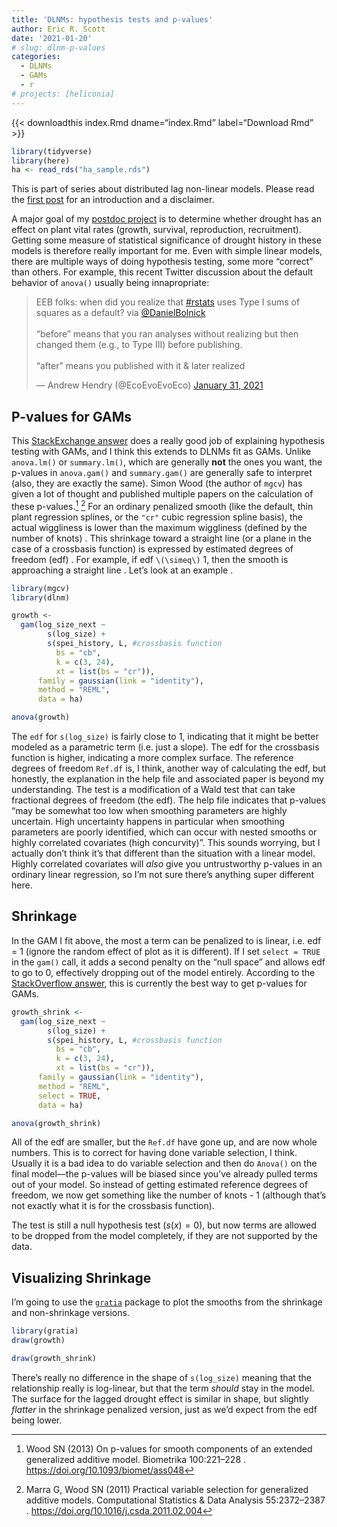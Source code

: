 ```yaml
---
title: 'DLNMs: hypothesis tests and p-values'
author: Eric R. Scott
date: '2021-01-20'
# slug: dlnm-p-values
categories:
  - DLNMs
  - GAMs
  - r
# projects: [heliconia]
---
```

{{< downloadthis index.Rmd dname="index.Rmd" label="Download Rmd" >}}

```r
library(tidyverse)
library(here)
ha <- read_rds("ha_sample.rds")
```

::: callout-note
This is part of series about distributed lag non-linear models.
Please read the [first post](/post/dlnm) for an introduction and a disclaimer.
:::

A major goal of my [postdoc project](/project/heliconia) is to determine whether drought has an effect on plant vital rates (growth, survival, reproduction, recruitment).
Getting some measure of statistical significance of drought history in these models is therefore really important for me.
Even with simple linear models, there are multiple ways of doing hypothesis testing, some more "correct" than others.
For example, this recent Twitter discussion about the default behavior of `anova()` usually being innapropriate:

<blockquote class="twitter-tweet">

<p lang="en" dir="ltr">

EEB folks: when did you realize that <a href="https://twitter.com/hashtag/rstats?src=hash&amp;ref_src=twsrc%5Etfw">#rstats</a> uses Type I sums of squares as a default?
via <a href="https://twitter.com/DanielBolnick?ref_src=twsrc%5Etfw">@DanielBolnick</a> <br><br>"before" means that you ran analyses without realizing but then changed them (e.g., to Type III) before publishing.
<br><br>"after" means you published with it & later realized

</p>

--- Andrew Hendry (@EcoEvoEvoEco) <a href="https://twitter.com/EcoEvoEvoEco/status/1355902690254082048?ref_src=twsrc%5Etfw">January 31, 2021</a>

</blockquote>

```{=html}
<script async src="https://platform.twitter.com/widgets.js" charset="utf-8"></script>
```
## P-values for GAMs

This [StackExchange answer](https://stats.stackexchange.com/questions/274151/anova-to-compare-models/274632#274632) does a really good job of explaining hypothesis testing with GAMs, and I think this extends to DLNMs fit as GAMs.
Unlike `anova.lm()` or `summary.lm()`, which are generally **not** the ones you want, the p-values in `anova.gam()` and `summary.gam()` are generally safe to interpret (also, they are exactly the same).
Simon Wood (the author of `mgcv`) has given a lot of thought and published multiple papers on the calculation of these p-values.[^1]
[^2] For an ordinary penalized smooth (like the default, thin plant regression splines, or the `"cr"` cubic regression spline basis), the actual wiggliness is lower than the maximum wiggliness (defined by the number of knots)
. This shrinkage toward a straight line (or a plane in the case of a crossbasis function) is expressed by estimated degrees of freedom (edf)
. For example, if edf `\(\simeq\)` 1, then the smooth is approaching a straight line
. Let's look at an example
.

```r
library(mgcv)
library(dlnm)
```

```r
growth <-
  gam(log_size_next ~ 
        s(log_size) +
        s(spei_history, L, #crossbasis function
          bs = "cb", 
          k = c(3, 24), 
          xt = list(bs = "cr")),
      family = gaussian(link = "identity"),
      method = "REML",
      data = ha)
```

```r
anova(growth)
```

The `edf` for `s(log_size)` is fairly close to 1, indicating that it might be better modeled as a parametric term (i.e. just a slope).
The edf for the crossbasis function is higher, indicating a more complex surface.
The reference degrees of freedom `Ref.df` is, I think, another way of calculating the edf, but honestly, the explanation in the help file and associated paper is beyond my understanding.
The test is a modification of a Wald test that can take fractional degrees of freedom (the edf).
The help file indicates that p-values "may be somewhat too low when smoothing parameters are highly uncertain. High uncertainty happens in particular when smoothing parameters are poorly identified, which can occur with nested smooths or highly correlated covariates (high concurvity)".
This sounds worrying, but I actually don't think it's that different than the situation with a linear model.
Highly correlated covariates will *also* give you untrustworthy p-values in an ordinary linear regression, so I'm not sure there's anything super different here.

## Shrinkage

In the GAM I fit above, the most a term can be penalized to is linear, i.e. edf = 1 (ignore the random effect of plot as it is different).
If I set `select = TRUE` in the `gam()` call, it adds a second penalty on the "null space" and allows edf to go to 0, effectively dropping out of the model entirely.
According to the [StackOverflow answer](https://stats.stackexchange.com/questions/274151/anova-to-compare-models/274632#274632), this is currently the best way to get p-values for GAMs.

```r
growth_shrink <-
  gam(log_size_next ~ 
        s(log_size) +
        s(spei_history, L, #crossbasis function
          bs = "cb", 
          k = c(3, 24), 
          xt = list(bs = "cr")),
      family = gaussian(link = "identity"),
      method = "REML",
      select = TRUE,
      data = ha)
```

```r
anova(growth_shrink)
```

All of the edf are smaller, but the `Ref.df` have gone up, and are now whole numbers.
This is to correct for having done variable selection, I think.
Usually it is a bad idea to do variable selection and then do `Anova()` on the final model---the p-values will be biased since you've already pulled terms out of your model.
So instead of getting estimated reference degrees of freedom, we now get something like the number of knots - 1 (although that's not exactly what it is for the crossbasis function).

The test is still a null hypothesis test ($s(x) = 0$), but now terms are allowed to be dropped from the model completely, if they are not supported by the data.

## Visualizing Shrinkage

I'm going to use the [`gratia`](https://github.com/gavinsimpson/gratia/) package to plot the smooths from the shrinkage and non-shrinkage versions.

```r
library(gratia)
draw(growth)
```

```r
draw(growth_shrink)
```

There's really no difference in the shape of `s(log_size)` meaning that the relationship really is log-linear, but that the term *should* stay in the model.
The surface for the lagged drought effect is similar in shape, but slightly *flatter* in the shrinkage penalized version, just as we'd expect from the edf being lower.

[^1]: Wood SN (2013) On p-values for smooth components of an extended generalized additive model.
    Biometrika 100:221--228 .
    <https://doi.org/10.1093/biomet/ass048>

[^2]: Marra G, Wood SN (2011) Practical variable selection for generalized additive models.
    Computational Statistics & Data Analysis 55:2372--2387 .
    <https://doi.org/10.1016/j.csda.2011.02.004>
